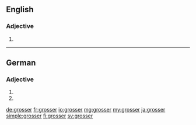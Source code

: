 {{also|größer}}
==English==

===Adjective===
{{head|en|adjective comparative form}}

# {{en-comparative of|gross}}

----

==German==

===Adjective===
{{head|de|adjective form}}

# {{de-inflected form of|gross}}
# {{standard spelling of|from=SLDE|großer|lang=de}}

[[de:grosser]]
[[fr:grosser]]
[[io:grosser]]
[[mg:grosser]]
[[my:grosser]]
[[ja:grosser]]
[[simple:grosser]]
[[fi:grosser]]
[[sv:grosser]]